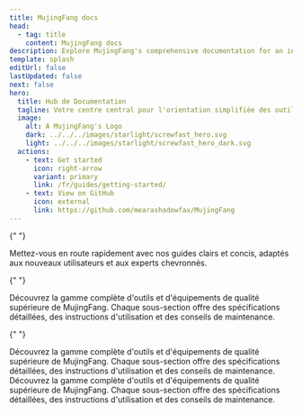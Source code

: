 ```yaml
---
title: MujingFang docs
head:
  - tag: title
    content: MujingFang docs
description: Explore MujingFang's comprehensive documentation for an in-depth look at our premium tools and construction services.
template: splash
editUrl: false
lastUpdated: false
next: false
hero:
  title: Hub de Documentation
  tagline: Votre centre central pour l'orientation simplifiée des outils, les documents de service détaillés et le soutien aux projets.
  image:
    alt: A MujingFang's Logo
    dark: ../../../images/starlight/screwfast_hero.svg
    light: ../../../images/starlight/screwfast_hero_dark.svg
  actions:
    - text: Get started
      icon: right-arrow
      variant: primary
      link: /fr/guides/getting-started/
    - text: View on GitHub
      icon: external
      link: https://github.com/mearashadowfax/MujingFang
---
```



<CardGrid stagger>

{" "}

<Card title="Guides de Démarrage Rapide" icon="document">
  Mettez-vous en route rapidement avec nos guides clairs et concis, adaptés aux
  nouveaux utilisateurs et aux experts chevronnés.

</Card>

{" "}

<Card title="Outils et Équipements" icon="seti:eslint">
  Découvrez la gamme complète d'outils et d'équipements de qualité supérieure de
  MujingFang. Chaque sous-section offre des spécifications détaillées, des
  instructions d'utilisation et des conseils de maintenance.

</Card>

{" "}

<Card title="Services de Construction" icon="seti:puppet">
  Découvrez la gamme complète d'outils et d'équipements de qualité supérieure de
  MujingFang. Chaque sous-section offre des spécifications détaillées, des
  instructions d'utilisation et des conseils de maintenance.

</Card>

   <Card title="Sujets Avancés" icon="seti:terraform">
    Découvrez la gamme complète d'outils et d'équipements de qualité supérieure de MujingFang. Chaque sous-section offre des spécifications détaillées, des instructions d'utilisation et des conseils de maintenance.
  
</Card>
</CardGrid>
